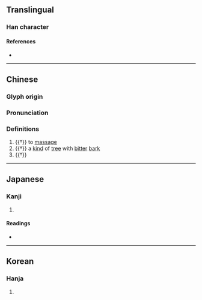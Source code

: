 {{character info/new}}
==Translingual==

===Han character===
{{Han char|rn=75|rad=木|as=04|sn=8|four=41911|canj=DMMU|ids=⿰木元}}

====References====
* {{Han ref|kx=0513.050|dkj=14493|dj=0899.030|hdz=21164.030|uh=676C|ud=26476|bh=CCD4|bd=52436}}

----
==Chinese==
{{zh-forms}}

===Glyph origin===
{{Han etym}}

===Pronunciation===
{{zh-pron
|m=yuán,wán
|c=jyun4,laam2,laam5
|mc=y
|oc=y
|cat=n,v
}}

===Definitions===
{{zh-hanzi}}

# {{†}} to [[massage]]
# {{†}} a [[kind]] of [[tree]] with [[bitter]] [[bark]]
# {{†}} {{zh-alt-form|芫}}

----

==Japanese==

===Kanji===
{{ja-kanji|grade=|rs=木04}}

# {{defn|lang=ja|sort=木04}}

====Readings====
* {{ja-readings|on=[[げん]] (gen), [[がん]] (gan)|kun=[[ふじもどき]] (fujimodoki)}}

----

==Korean==

===Hanja===
{{ko-hanja|hangeul=원|eumhun=|rv=won|mr=wŏn|y=wen}}

# {{defn|lang=ko|sort=木04}}